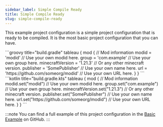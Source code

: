 ```yaml
---
sidebar_label: Simple Compile Ready
title: Simple Compile Ready
slug: simple-compile-ready
---
```



This example project configuration is a simple project configuration that is ready to be compiled.
It is the most basic project configuration that you can have.

<Tabs groupId="gradle-code">
    <TabItem value="groovy" label="Groovy">
```groovy title="build.gradle"
tableau {
    mod {
        // Mod information
        modid = 'modid' // Use your own modid here.
        group = 'com.example' // Use your own group here.
        minecraftVersion = '1.21.3' // Or any other minecraft version.
        publisher = 'SomePublisher' // Use your own name here.
        url = 'https://github.com/someorg/modid' // Use your own URL here.
    }
}
```
    </TabItem>
    <TabItem value="kotlin" label="Kotlin">
```kotlin title="build.gradle.kts"
tableau {
    mod {
        // Mod information
        modid.set("modid") // Use your own modid here.
        group.set("com.example") // Use your own group here.
        minecraftVersion.set("1.21.3") // Or any other minecraft version.
        publisher.set("SomePublisher") // Use your own name here.
        url.set("https://github.com/someorg/modid") // Use your own URL here.
    }
}
```
    </TabItem>
</Tabs>

:::note
You can find a full example of this project configuration in the [Basic Example](https://github.com/ldtteam/Tableau/tree/main/examples/basic) on GitHub.
:::
